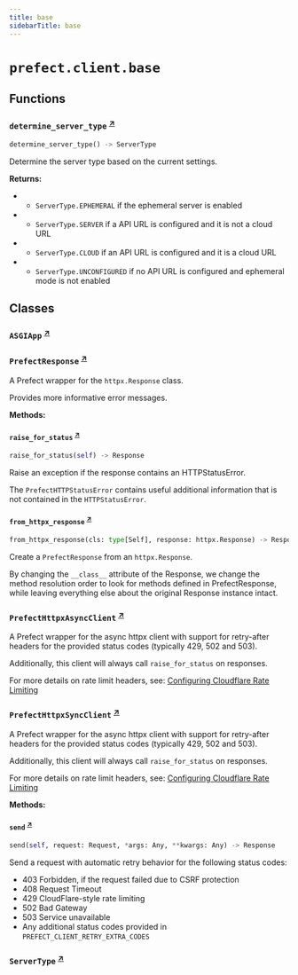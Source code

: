 ```yaml
---
title: base
sidebarTitle: base
---
```


# `prefect.client.base`

## Functions

### `determine_server_type` <sup><a href="https://github.com/PrefectHQ/prefect/blob/main/src/prefect/client/base.py#L637" target="_blank">↗</a></sup>

```python
determine_server_type() -> ServerType
```


Determine the server type based on the current settings.

**Returns:**
- - `ServerType.EPHEMERAL` if the ephemeral server is enabled
- - `ServerType.SERVER` if a API URL is configured and it is not a cloud URL
- - `ServerType.CLOUD` if an API URL is configured and it is a cloud URL
- - `ServerType.UNCONFIGURED` if no API URL is configured and ephemeral mode is
not enabled


## Classes

### `ASGIApp` <sup><a href="https://github.com/PrefectHQ/prefect/blob/main/src/prefect/client/base.py#L57" target="_blank">↗</a></sup>

### `PrefectResponse` <sup><a href="https://github.com/PrefectHQ/prefect/blob/main/src/prefect/client/base.py#L145" target="_blank">↗</a></sup>


A Prefect wrapper for the `httpx.Response` class.

Provides more informative error messages.


**Methods:**

#### `raise_for_status` <sup><a href="https://github.com/PrefectHQ/prefect/blob/main/src/prefect/client/base.py#L152" target="_blank">↗</a></sup>

```python
raise_for_status(self) -> Response
```

Raise an exception if the response contains an HTTPStatusError.

The `PrefectHTTPStatusError` contains useful additional information that
is not contained in the `HTTPStatusError`.


#### `from_httpx_response` <sup><a href="https://github.com/PrefectHQ/prefect/blob/main/src/prefect/client/base.py#L165" target="_blank">↗</a></sup>

```python
from_httpx_response(cls: type[Self], response: httpx.Response) -> Response
```

Create a `PrefectResponse` from an `httpx.Response`.

By changing the `__class__` attribute of the Response, we change the method
resolution order to look for methods defined in PrefectResponse, while leaving
everything else about the original Response instance intact.


### `PrefectHttpxAsyncClient` <sup><a href="https://github.com/PrefectHQ/prefect/blob/main/src/prefect/client/base.py#L178" target="_blank">↗</a></sup>


A Prefect wrapper for the async httpx client with support for retry-after headers
for the provided status codes (typically 429, 502 and 503).

Additionally, this client will always call `raise_for_status` on responses.

For more details on rate limit headers, see:
[Configuring Cloudflare Rate Limiting](https://support.cloudflare.com/hc/en-us/articles/115001635128-Configuring-Rate-Limiting-from-UI)


### `PrefectHttpxSyncClient` <sup><a href="https://github.com/PrefectHQ/prefect/blob/main/src/prefect/client/base.py#L404" target="_blank">↗</a></sup>


A Prefect wrapper for the async httpx client with support for retry-after headers
for the provided status codes (typically 429, 502 and 503).

Additionally, this client will always call `raise_for_status` on responses.

For more details on rate limit headers, see:
[Configuring Cloudflare Rate Limiting](https://support.cloudflare.com/hc/en-us/articles/115001635128-Configuring-Rate-Limiting-from-UI)


**Methods:**

#### `send` <sup><a href="https://github.com/PrefectHQ/prefect/blob/main/src/prefect/client/base.py#L543" target="_blank">↗</a></sup>

```python
send(self, request: Request, *args: Any, **kwargs: Any) -> Response
```

Send a request with automatic retry behavior for the following status codes:

- 403 Forbidden, if the request failed due to CSRF protection
- 408 Request Timeout
- 429 CloudFlare-style rate limiting
- 502 Bad Gateway
- 503 Service unavailable
- Any additional status codes provided in `PREFECT_CLIENT_RETRY_EXTRA_CODES`


### `ServerType` <sup><a href="https://github.com/PrefectHQ/prefect/blob/main/src/prefect/client/base.py#L630" target="_blank">↗</a></sup>
